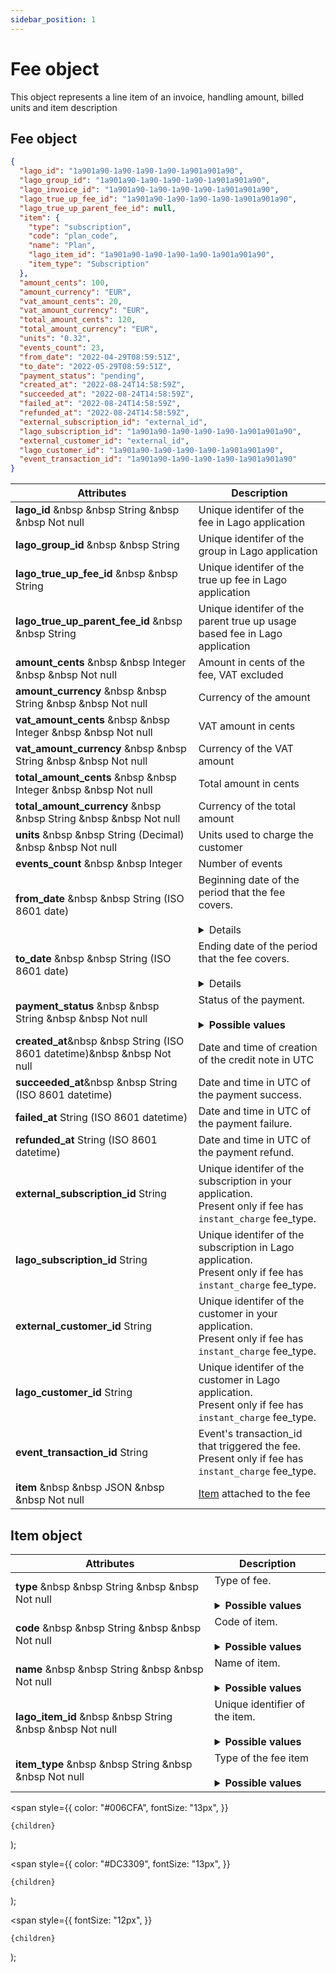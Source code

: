 ```yaml
---
sidebar_position: 1
---
```


# Fee object

This object represents a line item of an invoice, handling amount, billed units and item description

## Fee object

```json
{
  "lago_id": "1a901a90-1a90-1a90-1a90-1a901a901a90",
  "lago_group_id": "1a901a90-1a90-1a90-1a90-1a901a901a90",
  "lago_invoice_id": "1a901a90-1a90-1a90-1a90-1a901a901a90",
  "lago_true_up_fee_id": "1a901a90-1a90-1a90-1a90-1a901a901a90",
  "lago_true_up_parent_fee_id": null,
  "item": {
    "type": "subscription",
    "code": "plan_code",
    "name": "Plan",
    "lago_item_id": "1a901a90-1a90-1a90-1a90-1a901a901a90",
    "item_type": "Subscription"
  },
  "amount_cents": 100,
  "amount_currency": "EUR",
  "vat_amount_cents": 20,
  "vat_amount_currency": "EUR",
  "total_amount_cents": 120,
  "total_amount_currency": "EUR",
  "units": "0.32",
  "events_count": 23,
  "from_date": "2022-04-29T08:59:51Z",
  "to_date": "2022-05-29T08:59:51Z",
  "payment_status": "pending",
  "created_at": "2022-08-24T14:58:59Z",
  "succeeded_at": "2022-08-24T14:58:59Z",
  "failed_at": "2022-08-24T14:58:59Z",
  "refunded_at": "2022-08-24T14:58:59Z",
  "external_subscription_id": "external_id",
  "lago_subscription_id": "1a901a90-1a90-1a90-1a90-1a901a901a90",
  "external_customer_id": "external_id",
  "lago_customer_id": "1a901a90-1a90-1a90-1a90-1a901a901a90",
  "event_transaction_id": "1a901a90-1a90-1a90-1a90-1a901a901a90"
}
```

| Attributes                                                                                                | Description                                                                                                                                                                                                                                                                          |
| --------------------------------------------------------------------------------------------------------- | ------------------------------------------------------------------------------------------------------------------------------------------------------------------------------------------------------------------------------------------------------------------------------------ |
| **lago_id** &nbsp &nbsp <Type>String</Type> &nbsp &nbsp <NotNullable>Not null</NotNullable>               | Unique identifer of the fee in Lago application                                                                                                                                                                                                                                      |
| **lago_group_id** &nbsp &nbsp <Type>String</Type>                                                         | Unique identifer of the group in Lago application                                                                                                                                                                                                                                    |
| **lago_true_up_fee_id** &nbsp &nbsp <Type>String</Type>                                                   | Unique identifer of the true up fee in Lago application                                                                                                                                                                                                                              |
| **lago_true_up_parent_fee_id** &nbsp &nbsp <Type>String</Type>                                            | Unique identifer of the parent true up usage based fee in Lago application                                                                                                                                                                                                           |
| **amount_cents** &nbsp &nbsp <Type>Integer</Type> &nbsp &nbsp <NotNullable>Not null</NotNullable>         | Amount in cents of the fee, VAT excluded                                                                                                                                                                                                                                             |
| **amount_currency** &nbsp &nbsp <Type>String</Type> &nbsp &nbsp <NotNullable>Not null</NotNullable>       | Currency of the amount                                                                                                                                                                                                                                                               |
| **vat_amount_cents** &nbsp &nbsp <Type>Integer</Type> &nbsp &nbsp <NotNullable>Not null</NotNullable>     | VAT amount in cents                                                                                                                                                                                                                                                                  |
| **vat_amount_currency** &nbsp &nbsp <Type>String</Type> &nbsp &nbsp <NotNullable>Not null</NotNullable>   | Currency of the VAT amount                                                                                                                                                                                                                                                           |
| **total_amount_cents** &nbsp &nbsp <Type>Integer</Type> &nbsp &nbsp <NotNullable>Not null</NotNullable>   | Total amount in cents                                                                                                                                                                                                                                                                |
| **total_amount_currency** &nbsp &nbsp <Type>String</Type> &nbsp &nbsp <NotNullable>Not null</NotNullable> | Currency of the total amount                                                                                                                                                                                                                                                         |
| **units** &nbsp &nbsp <Type>String (Decimal)</Type> &nbsp &nbsp <NotNullable>Not null</NotNullable>       | Units used to charge the customer                                                                                                                                                                                                                                                    |
| **events_count** &nbsp &nbsp <Type>Integer</Type>                                                         | Number of events                                                                                                                                                                                                                                                                     |
| **from_date** &nbsp &nbsp <Type>String (ISO 8601 date)</Type>                                             | Beginning date of the period that the fee covers. <br/><br/> <details>Only applies to `subscription` and `charge` fees</details>                                                                                                                                                     |
| **to_date** &nbsp &nbsp <Type>String (ISO 8601 date)</Type>                                               | Ending date of the period that the fee covers. <br/><br/> <details>Only applies to `subscription` and `charge` fees</details>                                                                                                                                                        |
| **payment_status** &nbsp &nbsp <Type>String</Type> &nbsp &nbsp <NotNullable>Not null</NotNullable>        | Status of the payment. <br></br> <details><summary>**Possible values**</summary><div>- `pending`<br></br>- `succeeded`<br></br>- `failed`<br></br>- `refunded`<div></div></div></details> |
| **created_at**&nbsp &nbsp <Type>String (ISO 8601 datetime)</Type>&nbsp &nbsp <NotNullable>Not null</NotNullable>| Date and time of creation of the credit note in UTC |
| **succeeded_at**&nbsp &nbsp <Type>String (ISO 8601 datetime)</Type>                                       | Date and time in UTC of the payment success. |
| **failed_at** <Type>String (ISO 8601 datetime)</Type>                                                     | Date and time in UTC of the payment failure. |
| **refunded_at** <Type>String (ISO 8601 datetime)</Type>                                                   | Date and time in UTC of the payment refund.  |
| **external_subscription_id** <Type>String</Type> | Unique identifer of the subscription in your application.<br/>Present only if fee has `instant_charge` fee_type. |
| **lago_subscription_id** <Type>String</Type> | Unique identifer of the subscription in Lago application.<br/>Present only if fee has `instant_charge` fee_type. |
| **external_customer_id** <Type>String</Type> | Unique identifer of the customer in your application.<br/>Present only if fee has `instant_charge` fee_type. |
| **lago_customer_id** <Type>String</Type> | Unique identifer of the customer in Lago application.<br/>Present only if fee has `instant_charge` fee_type. |
| **event_transaction_id** <Type>String</Type> | Event's transaction_id that triggered the fee.<br/>Present only if fee has `instant_charge` fee_type. |
| **item** &nbsp &nbsp <Type>JSON</Type> &nbsp &nbsp <NotNullable>Not null</NotNullable>                    | [Item](#item-object) attached to the fee |

## Item object

| Attributes | Description |
| -----------| ----------- |
| **type** &nbsp &nbsp <Type>String</Type> &nbsp &nbsp <NotNullable>Not null</NotNullable> | Type of fee.<br></br> <details><summary>**Possible values**</summary><div>- `add_on`<br></br>- `charge`<br></br>- `credit`<br></br>- `instant_charge`<br></br>- `subscription`<div></div></div></details> |
| **code** &nbsp &nbsp <Type>String</Type> &nbsp &nbsp <NotNullable>Not null</NotNullable> | Code of item.<br></br> <details><summary>**Possible values**</summary><div>- `add_on`: code of the Add-On<br></br>- `charge`: code of the billable metric<br></br>- `credit`: `credit`<br></br>- `instant_charge`: code of the billable metric<br></br>- `subscription`: code of the plan<div></div></div></details> |
| **name** &nbsp &nbsp <Type>String</Type> &nbsp &nbsp <NotNullable>Not null</NotNullable> | Name of item.<br></br> <details><summary>**Possible values**</summary><div>- `add_on`: name of the Add-On<br></br>- `charge`: name of the billable metric<br></br>- `credit`: `credit`<br></br>- `instant_charge`: name of the billable metric<br></br>- `subscription`: name of the plan<div></div></div></details> |
| **lago_item_id** &nbsp &nbsp <Type>String</Type> &nbsp &nbsp <NotNullable>Not null</NotNullable> | Unique identifier of the item.<br></br> <details><summary>**Possible values**</summary><div>- `add_on`: Lago identifier of the Add-On<br></br>- `charge`: Lago identifier of the billable metric<br></br>- `credit`: Lago identifier of the wallet transaction<br></br>- `instant_charge`: Lago identifier of the billable metric<br></br>- `subscription`: Lago identifier of the subscription<div></div></div></details> |
| **item_type** &nbsp &nbsp <Type>String</Type> &nbsp &nbsp <NotNullable>Not null</NotNullable> | Type of the fee item<br></br> <details><summary>**Possible values**</summary><div>- `add_on`: `AddOn`<br></br>- `charge`: `BillableMetric`<br></br>- `credit`: `WalletTransaction`<br></br>- `instant_charge`: `BillableMetric`<br></br>- `subscription`: `Subscription`<div></div></div></details> |


  <span
    style={{
      color: "#006CFA",
      fontSize: "13px",
    }}
  >
    {children}
  </span>
);

  <span
    style={{
      color: "#DC3309",
      fontSize: "13px",
    }}
  >
    {children}
  </span>
);

  <span
    style={{
      fontSize: "12px",
    }}
  >
    {children}
  </span>
);
